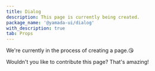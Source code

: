 ```yaml
---
title: Dialog
description: This page is currently being created.
package_name: '@yamada-ui/dialog'
with_description: true
tab: Props
---
```


We're currently in the process of creating a page.😘

Wouldn't you like to contribute this page? That's amazing!
